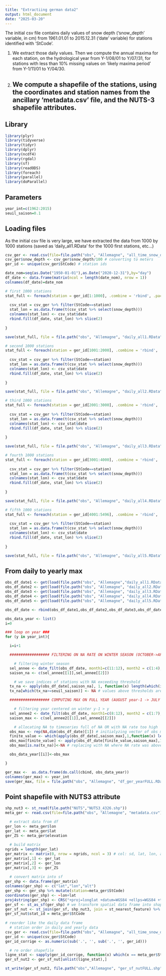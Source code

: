 ```yaml
---
title: "Extractiing german data2"
output: html_document
date: "2025-03-20"
---
```

The initial csv file contains daily values of snow depth ('snow_depth' variable, in cm) from 1961.01.01 to 2015.12.31 ('date' variable) for stations identified with 'StCode'. 

(1) We extract those daily values. Then we compute the annual maxima for each station, on the hydrological year from Y-1/08/01 to Y/07/31, for stations with less than 10% missing values on 'likely maxima period' from Y-1/11/01 to Y/04/30.

(2) We compute a shapefile of the stations, using the coordinates and station names from the ancillary 'metadata.csv' file, and the NUTS-3 shapefile attributes.
---

## Library

```r

library(plyr)
library(tidyverse)
library(tidyr)
library(dplyr)
library(ncdf4)
library(rgdal)
library(sf)
library(readODS)
library(foreach)
library(parallel)
library(doParallel)

```

## Parameters

```r

year_int=c(1962:2015)
seuil_saison=0.1

```

## Loading files
As the initial csv file is very large, we have extracted the data from 1000 by 1000 stations (saved as 'daily_all1.RData' for the 1000 first stations, etc...)

```r

csv_ger <- read.csv(file=file.path("obs", "Allemagne", "all_time_snow_data.csv"))
csv_ger$snow_depth <- csv_ger$snow_depth/100 # converting to meters
ger_id <- unique(csv_ger$StCode) # station ids

date_nom=seq(as.Date("1950-01-01"),as.Date("2020-12-31"),by="day")
df_date <- data.frame(matrix(ncol = length(date_nom), nrow = 1))
colnames(df_date)=date_nom

# first 1000 stations
stat_full <- foreach(station = ger_id[1:1000], .combine = 'rbind', .packages = 'dplyr') %do% {
  
  csv_stat = csv_ger %>% filter(StCode==station) 
  stat_lon = as.data.frame(t(csv_stat %>% select(snow_depth)))
  colnames(stat_lon) <- csv_stat$date
  rbind.fill(df_date, stat_lon) %>% slice(2)
  
} 

save(stat_full, file = file.path("obs", "Allemagne", "daily_all1.RData"))

# second 1000 stations
stat_full <- foreach(station = ger_id[1001:2000], .combine = 'rbind', .packages = 'dplyr') %do% {
  
  csv_stat = csv_ger %>% filter(StCode==station) 
  stat_lon = as.data.frame(t(csv_stat %>% select(snow_depth)))
  colnames(stat_lon) <- csv_stat$date
  rbind.fill(df_date, stat_lon) %>% slice(2)
  
} 

save(stat_full, file = file.path("obs", "Allemagne", "daily_all2.RData"))

# third 1000 stations
stat_full <- foreach(station = ger_id[2001:3000], .combine = 'rbind', .packages = 'dplyr') %do% {
  
  csv_stat = csv_ger %>% filter(StCode==station) 
  stat_lon = as.data.frame(t(csv_stat %>% select(snow_depth)))
  colnames(stat_lon) <- csv_stat$date
  rbind.fill(df_date, stat_lon) %>% slice(2)
  
} 

save(stat_full, file = file.path("obs", "Allemagne", "daily_all3.RData"))

# fourth 1000 stations
stat_full <- foreach(station = ger_id[3001:4000], .combine = 'rbind', .packages = 'dplyr') %do% {
  
  csv_stat = csv_ger %>% filter(StCode==station) 
  stat_lon = as.data.frame(t(csv_stat %>% select(snow_depth)))
  colnames(stat_lon) <- csv_stat$date
  rbind.fill(df_date, stat_lon) %>% slice(2)
  
} 

save(stat_full, file = file.path("obs", "Allemagne", "daily_all4.RData"))

# fifth 1000 stations
stat_full <- foreach(station = ger_id[4001:5496], .combine = 'rbind', .packages = 'dplyr') %do% {
  
  csv_stat = csv_ger %>% filter(StCode==station) 
  stat_lon = as.data.frame(t(csv_stat %>% select(snow_depth)))
  colnames(stat_lon) <- csv_stat$date
  rbind.fill(df_date, stat_lon) %>% slice(2)
  
} 

save(stat_full, file = file.path("obs", "Allemagne", "daily_all5.RData"))

```

## From daily to yearly max

```r

obs_df_date1 <- get(load(file.path("obs", "Allemagne","daily_all1.RData")))
obs_df_date2 <- get(load(file.path("obs", "Allemagne", "daily_all2.RData")))
obs_df_date3 <- get(load(file.path("obs", "Allemagne", "daily_all3.RData")))
obs_df_date4 <- get(load(file.path("obs", "Allemagne", "daily_all4.RData")))
obs_df_date5 <- get(load(file.path("obs", "Allemagne", "daily_all5.RData")))

obs_df_date <- rbind(obs_df_date1,obs_df_date2,obs_df_date3,obs_df_date4,obs_df_date5)

obs_data_year <- list()
i=0

### loop on year ###
for (y in year_int){

  i=i+1

  ################## FILTERING ON NA RATE ON WINTER SEASON (OCTOBER->APRIL) ##################

    # filtering winter season
  sel_annee <- date_filt(obs_df_date, month1=c(11:12), month2 = c(1:4), annee = y-1) # saison oct/y > april/y+1
  saison_na <- c(sel_annee[[1]],sel_annee[[2]])

    # we save indices of stations with NA exceeding threshold
  tx_na <- apply(obs_df_date[,saison_na], 1, function(x) length(which(is.na(x)))/length(saison_na)) # vector of na rate per station
  tx_na[which(tx_na>=seuil_saison)] <- NA # values above thresholds are set as NA

  ################## COMPUTING MAX ON FULL YEAR (AUGUST year-1 -> JULY year+1) ##################

    # filtering year centered on winter y-1 > y
  sel_annee2 <- date_filt(obs_df_date, month1=c(8:12), month2 = c(1:7), annee = y-1)
  saison_max <- c(sel_annee2[[1]],sel_annee2[[2]])

    # allocating NA to timeseries full of NA OR with NA rate too high
  obs_max <- rep(NA,dim(obs_df_date)[1]) # initialyzing vector of obs max
  finite_value <- which(apply(obs_df_date[,saison_max],1,function(x) length(which(is.na(x)))<length(x))) # indices of series with at least one value
  obs_max[finite_value] <- apply(obs_df_date[finite_value,saison_max],1,max,na.rm=TRUE) # replacing original NA with max where possible (at least one value)
  obs_max[is.na(tx_na)]<-NA # replacing with NA where NA rate was above 0.1

  obs_data_year[[i]]<-obs_max

}

ger_max <-  as.data.frame(do.call(cbind, obs_data_year))
colnames(ger_max) <- year_int
save(ger_max, file = file.path("obs", "Allemagne", "df_ger_yearFULL.RData"))

```

## Point shapefile with NUTS3 attribute

```r

shp_nut3 <- st_read(file.path("NUTS","NUTS3_4326.shp"))
meta_ger <- read.csv(file=file.path("obs", "Allemagne", "metadata.csv"))

  # extract data from df
ger_lon <- meta_ger$lon
ger_lat <- meta_ger$lat
ger_ZS <- meta_ger$elevation
  
  # build matrix
ngrids = length(ger_lat)
ger_matrix <- matrix(0, nrow = ngrids, ncol = 3) # col: sd, lat, lon, alt
ger_matrix[,1] <- ger_lat
ger_matrix[,2] <- ger_lon
ger_matrix[,3] <- ger_ZS
      
  # convert matrix into sf
ger_shp <- data.frame(ger_matrix)
colnames(ger_shp) <- c("lat","lon","alt")
ger_shp <- ger_shp %>% mutate(station=meta_ger$StCode)
coordinates(ger_shp) <- ~lon+lat
proj4string(ger_shp) <- CRS("+proj=longlat +datum=WGS84 +ellps=WGS84 +towgs84=0,0,0")
ger_sf <- st_as_sf(ger_shp) # we transform spatial data frame into shapefile, which is plotting friendly
ger_sf_nut <- st_join(ger_sf, shp_nut3, join = st_nearest_feature) %>% select(-station) # joining with nut3 id
ger_sf_nut$stat_id = meta_ger$StCode
  
# reorder like the daily data frame
  # station order in daily and yearly data
csv_ger <- read.csv(file=file.path("obs", "Allemagne", "all_time_snow_data.csv"))
ger_id <- unique(csv_ger$StCode)
ger_id_corrige <- as.numeric(sub('.', '', sub('.', '', ger_id)))

  # re order shapefile
ligne_stat <- sapply(ger_id_corrige, function(x) which(x == meta_ger$StCode))
ger_sf_nut2 <- ger_sf_nut[unlist(ligne_stat),] 

st_write(ger_sf_nut2, file.path("obs","Allemagne", "ger_sf_nutFULL.shp"), delete_layer = TRUE)

```


